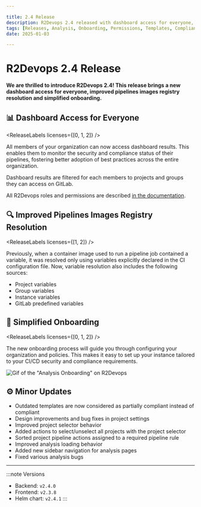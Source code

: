 ```yaml
---

title: 2.4 Release
description: R2Devops 2.4 released with dashboard access for everyone, improved pipelines images registry resolution and a simplified onboarding.
tags: [Releases, Analysis, Onboarding, Permissions, Templates, Compliance, Roles]
date: 2025-01-03

---
```


# R2Devops 2.4 Release


**We are thrilled to introduce R2Devops 2.4! This release brings a new dashboard access for everyone, improved pipelines images registry resolution and simplified onboarding.**

<!-- truncate -->

## 📊 Dashboard Access for Everyone

<ReleaseLabels licenses={[0, 1, 2]} />

All members of your organization can now access dashboard results. This enables them to monitor the security and compliance status of their pipelines, fostering better adoption of best practices across the entire organization.

Dashboard results are filtered for each members to projects and groups they can access on GitLab.

All R2Devops roles and permissions are described [in the documentation](/docs/use/roles_permissions).

## 🔍 Improved Pipelines Images Registry Resolution

<ReleaseLabels licenses={[1, 2]} />

Previously, when a container image used to run a pipeline job contained a variable, it was resolved only using variables explicitly declared in the CI configuration file. Now, variable resolution also includes the following sources:

- Project variables
- Group variables
- Instance variables
- GitLab predefined variables

## 🚀 Simplified Onboarding

<ReleaseLabels licenses={[0, 1, 2]} />

The new onboarding process will guide you through configuring your organization and policies. This makes it easy to set up your instance tailored to your CI/CD security and compliance requirements.

![Gif of the "Analysis Onboarding" on R2Devops](./onboarding.gif)

## ⚙️ Minor Updates

- Outdated templates are now considered as partially compliant instead of compliant
- Design improvements and bug fixes in project settings
- Improved project selector behavior
- Added actions to select/unselect all projects with the project selector
- Sorted project pipeline actions assigned to a required pipeline rule
- Improved analysis loading behavior
- Added new sidebar navigation for analysis pages
- Fixed various analysis bugs

<ReleaseBottomButton />

---

:::note Versions
- Backend: `v2.4.0`
- Frontend: `v2.3.8`
- Helm chart: `v2.4.1`
:::
